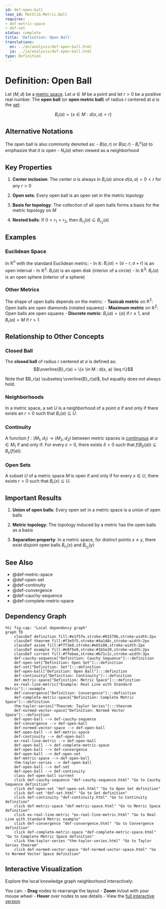 ```yaml
---
id: def-open-ball
lean_id: Mathlib.Metric.Ball
requires:
- def-metric-space
- def-set
status: complete
title: 'Definition: Open Ball'
translations:
  en: ../en/analysis/def-open-ball.html
  ja: ../ja/analysis/def-open-ball.html
type: Definition
---
```


# Definition: Open Ball {#def-open-ball}

Let $(M, d)$ be a [metric space](def-metric-space.qmd). Let $a \in M$ be a point and let $r > 0$ be a positive real number. The **open ball** (or **open metric ball**) of radius $r$ centered at $a$ is the [set](../logic-set-theory/def-set.qmd):

$$B_r(a) = \{x \in M : d(x, a) < r\}$$

## Alternative Notations

The open ball is also commonly denoted as:
- $B(a, r)$ or $B(a; r)$
- $B^o_r(a)$ to emphasize that it is open
- $N_r(a)$ when viewed as a neighborhood

## Key Properties

1. **Center inclusion**: The center $a$ is always in $B_r(a)$ since $d(a, a) = 0 < r$ for any $r > 0$

2. **Open sets**: Every open ball is an open set in the metric topology

3. **Basis for topology**: The collection of all open balls forms a basis for the metric topology on $M$

4. **Nested balls**: If $0 < r_1 < r_2$, then $B_{r_1}(a) \subseteq B_{r_2}(a)$

## Examples

### Euclidean Space
In $\mathbb{R}^n$ with the standard Euclidean metric:
- In $\mathbb{R}$: $B_r(a) = (a - r, a + r)$ is an open interval
- In $\mathbb{R}^2$: $B_r(a)$ is an open disk (interior of a circle)
- In $\mathbb{R}^3$: $B_r(a)$ is an open sphere (interior of a sphere)

### Other Metrics
The shape of open balls depends on the metric:
- **Taxicab metric** on $\mathbb{R}^2$: Open balls are open diamonds (rotated squares)
- **Maximum metric** on $\mathbb{R}^2$: Open balls are open squares
- **Discrete metric**: $B_r(a) = \{a\}$ if $r \leq 1$, and $B_r(a) = M$ if $r > 1$

## Relationship to Other Concepts

### Closed Ball
The **closed ball** of radius $r$ centered at $a$ is defined as:
$$\overline{B}_r(a) = \{x \in M : d(x, a) \leq r\}$$

Note that $B_r(a) \subseteq \overline{B}_r(a)$, but equality does not always hold.

### Neighborhoods
In a metric space, a set $U$ is a neighborhood of a point $a$ if and only if there exists an $r > 0$ such that $B_r(a) \subseteq U$.

### Continuity
A function $f: (M_1, d_1) \to (M_2, d_2)$ between metric spaces is [continuous](def-continuity.qmd) at $a \in M_1$ if and only if:
For every $\varepsilon > 0$, there exists $\delta > 0$ such that $f(B_\delta(a)) \subseteq B_\varepsilon(f(a))$.

### Open Sets
A subset $U$ of a metric space $M$ is open if and only if for every $x \in U$, there exists $r > 0$ such that $B_r(x) \subseteq U$.

## Important Results

1. **Union of open balls**: Every open set in a metric space is a union of open balls

2. **Metric topology**: The topology induced by a metric has the open balls as a basis

3. **Separation property**: In a metric space, for distinct points $x \neq y$, there exist disjoint open balls $B_{r_1}(x)$ and $B_{r_2}(y)$

## See Also

- @def-metric-space
- @def-open-set
- @def-continuity
- @def-convergence
- @def-cauchy-sequence
- @def-complete-metric-space

## Dependency Graph

```mermaid
%%| fig-cap: "Local dependency graph"
graph TD
    classDef definition fill:#e1f5fe,stroke:#01579b,stroke-width:2px
    classDef theorem fill:#f3e5f5,stroke:#4a148c,stroke-width:2px
    classDef axiom fill:#fff3e0,stroke:#e65100,stroke-width:2px
    classDef example fill:#e8f5e9,stroke:#1b5e20,stroke-width:2px
    classDef current fill:#ffebee,stroke:#b71c1c,stroke-width:3px
    def-cauchy-sequence["Definition: Cauchy Sequence"]:::definition
    def-open-set["Definition: Open Set"]:::definition
    def-set["Definition: Set"]:::definition
    def-open-ball["Definition: Open Ball"]:::definition
    def-continuity["Definition: Continuity"]:::definition
    def-metric-space["Definition: Metric Space"]:::definition
    ex-real-line-metric["Example: Real Line with Standard Metric"]:::example
    def-convergence["Definition: Convergence"]:::definition
    def-complete-metric-space["Definition: Complete Metric Space"]:::definition
    thm-taylor-series["Theorem: Taylor Series"]:::theorem
    def-normed-vector-space["Definition: Normed Vector Space"]:::definition
    def-open-ball --> def-cauchy-sequence
    def-convergence --> def-open-ball
    def-normed-vector-space --> def-open-ball
    def-open-ball --> def-metric-space
    def-continuity --> def-open-ball
    ex-real-line-metric --> def-open-ball
    def-open-ball --> def-complete-metric-space
    def-open-ball --> def-convergence
    def-open-ball --> def-open-set
    def-metric-space --> def-open-ball
    thm-taylor-series --> def-open-ball
    def-open-ball --> def-set
    def-open-ball --> def-continuity
    class def-open-ball current
    click def-cauchy-sequence "def-cauchy-sequence.html" "Go to Cauchy Sequence definition"
    click def-open-set "def-open-set.html" "Go to Open Set definition"
    click def-set "def-set.html" "Go to Set definition"
    click def-continuity "def-continuity.html" "Go to Continuity definition"
    click def-metric-space "def-metric-space.html" "Go to Metric Space definition"
    click ex-real-line-metric "ex-real-line-metric.html" "Go to Real Line with Standard Metric example"
    click def-convergence "def-convergence.html" "Go to Convergence definition"
    click def-complete-metric-space "def-complete-metric-space.html" "Go to Complete Metric Space definition"
    click thm-taylor-series "thm-taylor-series.html" "Go to Taylor Series theorem"
    click def-normed-vector-space "def-normed-vector-space.html" "Go to Normed Vector Space definition"
```

## Interactive Visualization

Explore the local knowledge graph neighborhood interactively:

::: {.graph-viz data-id="def-open-ball" data-width="700" data-height="500"}
:::

You can:
- **Drag** nodes to rearrange the layout
- **Zoom** in/out with your mouse wheel
- **Hover** over nodes to see details
- View the [full interactive version](../../output/interactive/en/def-open-ball.html){target="_blank"}
